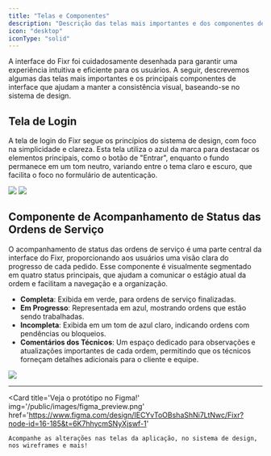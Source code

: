 ```yaml
---
title: "Telas e Componentes"
description: "Descrição das telas mais importantes e dos componentes de interface usados."
icon: "desktop"
iconType: "solid"
---
```


A interface do Fixr foi cuidadosamente desenhada para garantir uma experiência intuitiva e eficiente para os usuários. A seguir, descrevemos algumas das telas mais importantes e os principais componentes de interface que ajudam a manter a consistência visual, baseando-se no sistema de design.

## Tela de Login

A tela de login do Fixr segue os princípios do sistema de design, com foco na simplicidade e clareza. Esta tela utiliza o azul da marca para destacar os elementos principais, como o botão de "Entrar", enquanto o fundo permanece em um tom neutro, variando entre o tema claro e escuro, que facilita o foco no formulário de autenticação.

<Frame>
    <img src='/public/images/login_light.png' />
</Frame>

<Frame caption='Variações entre o tema claro e escuro, destacando a interface limpa e o uso de cores primárias'>
    <img src='/public/images/login_dark.png' />
</Frame>

## Componente de Acompanhamento de Status das Ordens de Serviço

O acompanhamento de status das ordens de serviço é uma parte central da interface do Fixr, proporcionando aos usuários uma visão clara do progresso de cada pedido. Esse componente é visualmente segmentado em quatro status principais, que ajudam a comunicar o estágio atual da ordem e facilitam a navegação e a organização.

-   **Completa**: Exibida em verde, para ordens de serviço finalizadas.
-   **Em Progresso**: Representada em azul, mostrando ordens que estão sendo trabalhadas.
-   **Incompleta**: Exibida em um tom de azul claro, indicando ordens com pendências ou bloqueios.
-   **Comentários dos Técnicos**: Um espaço dedicado para observações e atualizações importantes de cada ordem, permitindo que os técnicos forneçam detalhes adicionais para o cliente e equipe.

<Frame caption='Componente de status da "OS" com as diferentes etapas e comentários dos técnicos'>
    <img src='/public/images/os_steps_component.png' />
</Frame>

---

<Card
    title='Veja o protótipo no Figma!'
    img='/public/images/figma_preview.png'
    href='https://www.figma.com/design/IECYvToOBshaShNi7LtNwc/Fixr?node-id=16-185&t=6K7hhycmSNyXjswf-1'
>
    Acompanhe as alterações nas telas da aplicação, no sistema de design, nos wireframes e mais!
</Card>
